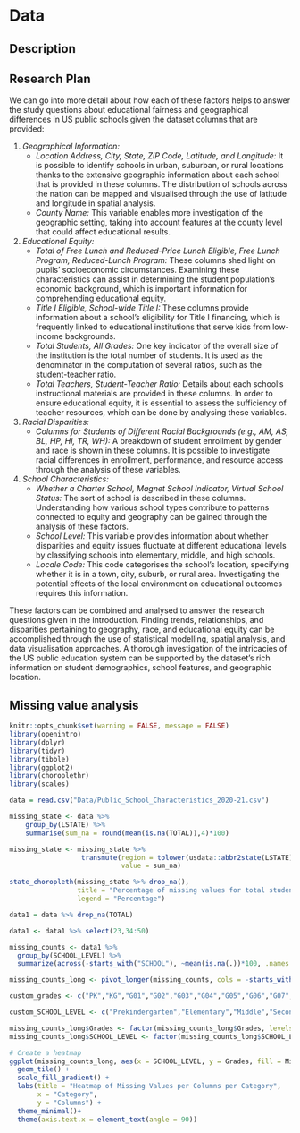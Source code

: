 # Data

## Description

## Research Plan
We can go into more detail about how each of these factors helps to answer the study questions about educational fairness and geographical differences in US public schools given the dataset columns that are provided:

1. *Geographical Information:*
   - *Location Address, City, State, ZIP Code, Latitude, and Longitude:* It is possible to identify schools in urban, suburban, or rural locations thanks to the extensive geographic information about each school that is provided in these columns. The distribution of schools across the nation can be mapped and visualised through the use of latitude and longitude in spatial analysis.
   - *County Name:* This variable enables more investigation of the geographic setting, taking into account features at the county level that could affect educational results.

2. *Educational Equity:*
   - *Total of Free Lunch and Reduced-Price Lunch Eligible, Free Lunch Program, Reduced-Lunch Program:* These columns shed light on pupils' socioeconomic circumstances. Examining these characteristics can assist in determining the student population's economic background, which is important information for comprehending educational equity.
   - *Title I Eligible, School-wide Title I:* These columns provide information about a school's eligibility for Title I financing, which is frequently linked to educational institutions that serve kids from low-income backgrounds.
   - *Total Students, All Grades:* One key indicator of the overall size of the institution is the total number of students. It is used as the denominator in the computation of several ratios, such as the student-teacher ratio.
   - *Total Teachers, Student-Teacher Ratio:* Details about each school's instructional materials are provided in these columns. In order to ensure educational equity, it is essential to assess the sufficiency of teacher resources, which can be done by analysing these variables.

3. *Racial Disparities:*
   - *Columns for Students of Different Racial Backgrounds (e.g., AM, AS, BL, HP, HI, TR, WH):* A breakdown of student enrollment by gender and race is shown in these columns. It is possible to investigate racial differences in enrollment, performance, and resource access through the analysis of these variables.

4. *School Characteristics:*
   - *Whether a Charter School, Magnet School Indicator, Virtual School Status:* The sort of school is described in these columns. Understanding how various school types contribute to patterns connected to equity and geography can be gained through the analysis of these factors.
   - *School Level:* This variable provides information about whether disparities and equity issues fluctuate at different educational levels by classifying schools into elementary, middle, and high schools.
   - *Locale Code:* This code categorises the school's location, specifying whether it is in a town, city, suburb, or rural area. Investigating the potential effects of the local environment on educational outcomes requires this information.

These factors can be combined and analysed to answer the research questions given in the introduction. Finding trends, relationships, and disparities pertaining to geography, race, and educational equity can be accomplished through the use of statistical modelling, spatial analysis, and data visualisation approaches. A thorough investigation of the intricacies of the US public education system can be supported by the dataset's rich information on student demographics, school features, and geographic location.

## Missing value analysis

```r
knitr::opts_chunk$set(warning = FALSE, message = FALSE)
library(openintro)
library(dplyr)
library(tidyr)
library(tibble)
library(ggplot2)
library(choroplethr)
library(scales)
```

```r
data = read.csv("Data/Public_School_Characteristics_2020-21.csv")

missing_state <- data %>% 
    group_by(LSTATE) %>% 
    summarise(sum_na = round(mean(is.na(TOTAL)),4)*100)

missing_state <- missing_state %>% 
                  transmute(region = tolower(usdata::abbr2state(LSTATE)), 
                            value = sum_na)

state_choropleth(missing_state %>% drop_na(),
                 title = "Percentage of missing values for total students by State",
                 legend = "Percentage")
```

```r
data1 = data %>% drop_na(TOTAL)

data1 <- data1 %>% select(23,34:50)

missing_counts <- data1 %>%
  group_by(SCHOOL_LEVEL) %>%
  summarize(across(-starts_with("SCHOOL"), ~mean(is.na(.))*100, .names = "{col}"))

missing_counts_long <- pivot_longer(missing_counts, cols = -starts_with("SCHOOL"), names_to = "Grades", values_to = "MissingCountPercent")

custom_grades <- c("PK","KG","G01","G02","G03","G04","G05","G06","G07","G08","G09","G10","G11","G12","G13","UG","AE")

custom_SCHOOL_LEVEL <- c("Prekindergarten","Elementary","Middle","Secondary","High","Ungraded","Adult Education","Not Applicable","Other")

missing_counts_long$Grades <- factor(missing_counts_long$Grades, levels = custom_grades)
missing_counts_long$SCHOOL_LEVEL <- factor(missing_counts_long$SCHOOL_LEVEL, levels = custom_SCHOOL_LEVEL)

# Create a heatmap
ggplot(missing_counts_long, aes(x = SCHOOL_LEVEL, y = Grades, fill = MissingCountPercent))+
  geom_tile() +
  scale_fill_gradient() +
  labs(title = "Heatmap of Missing Values per Columns per Category",
       x = "Category",
       y = "Columns") +
  theme_minimal()+
  theme(axis.text.x = element_text(angle = 90))

```

